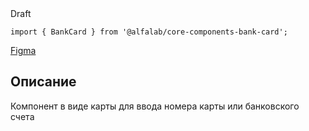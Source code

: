


<Meta title='Компоненты|BankCard' component={BankCard} />

<Title>
    BankCard ({name}@{version})
</Title>

<Status>
  Draft
</Status>


```tsx
import { BankCard } from '@alfalab/core-components-bank-card';
```

<Design>
    <a href="https://www.figma.com/file/XvRLVKtW2FIQa1Rl3w7ZdP/Passcode-%D0%BF%D1%80%D0%BE%D1%82%D0%BE%D1%82%D0%B8%D0%BF?node-id=1%3A1100">Figma</a>
</Design>

## Описание

Компонент в виде карты для ввода номера карты или банковского счета

<Story name='Песочница'>
    <BankCard />
</Story>

<Props of={BankCard} />
